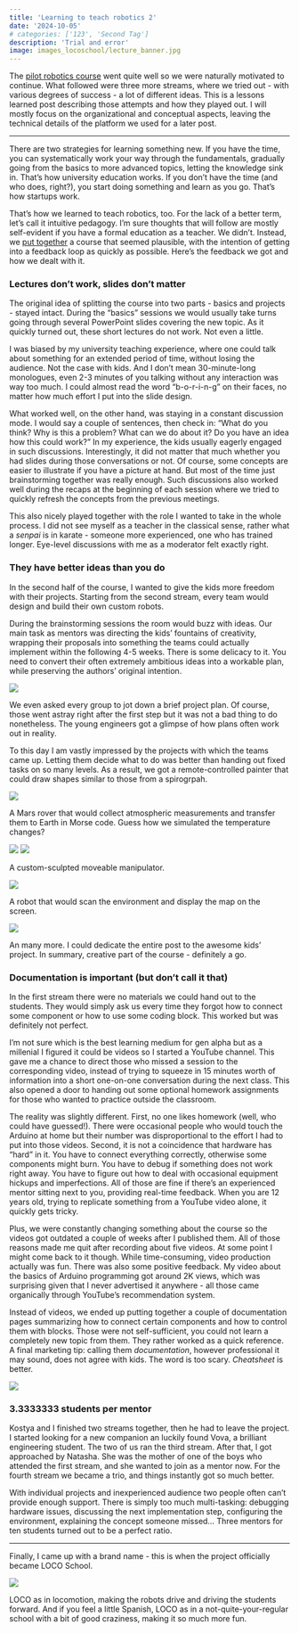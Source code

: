 ```yaml
---
title: 'Learning to teach robotics 2'
date: '2024-10-05'
# categories: ['123', 'Second Tag']
description: 'Trial and error'
image: images_locoschool/lecture_banner.jpg
---
```


The [pilot robotics course](https://tatarchm.github.io/blog/2024_06_14_learning_to_teach_robotics.html) went quite well so we were naturally motivated to continue. What followed were three more streams, where we tried out - with various degrees of success - a lot of different ideas. This is a lessons learned post describing those attempts and how they played out. I will mostly focus on the organizational and conceptual aspects, leaving the technical details of the platform we used for a later post.

***

There are two strategies for learning something new. If you have the time, you can systematically work your way through the fundamentals, gradually going from the basics to more advanced topics, letting the knowledge sink in. That's how university education works. If you don't have the time (and who does, right?), you start doing something and learn as you go. That's how startups work.

That's how we learned to teach robotics, too. For the lack of a better term, let's call it intuitive pedagogy. I'm sure thoughts that will follow are mostly self-evident if you have a formal education as a teacher. We didn't. Instead, we [put together](https://tatarchm.github.io/blog/2024_06_14_learning_to_teach_robotics.html) a course that seemed plausible, with the intention of getting into a feedback loop as quickly as possible. Here's the feedback we got and how we dealt with it.

### Lectures don't work, slides don't matter

The original idea of splitting the course into two parts - basics and projects - stayed intact. During the "basics" sessions we would usually take turns going through several PowerPoint slides covering the new topic. As it quickly turned out, these short lectures do not work. Not even a little.

I was biased by my university teaching experience, where one could talk about something for an extended period of time, without losing the audience. Not the case with kids. And I don't mean 30-minute-long monologues, even 2-3 minutes of you talking without any interaction was way too much. I could almost read the word "b-o-r-i-n-g" on their faces, no matter how much effort I put into the slide design.

What worked well, on the other hand, was staying in a constant discussion mode. I would say a couple of sentences, then check in: "What do you think? Why is this a problem? What can we do about it? Do you have an idea how this could work?" In my experience, the kids usually eagerly engaged in such discussions. Interestingly, it did not matter that much whether you had slides during those conversations or not. Of course, some concepts are easier to illustrate if you have a picture at hand. But most of the time just brainstorming together was really enough. Such discussions also worked well during the recaps at the beginning of each session where we tried to quickly refresh the concepts from the previous meetings.

This also nicely played together with the role I wanted to take in the whole process. I did not see myself as a teacher in the classical sense, rather what a *senpai* is in karate - someone more experienced, one who has trained longer. Eye-level discussions with me as a moderator felt exactly right.

### They have better ideas than you do

In the second half of the course, I wanted to give the kids more freedom with their projects. Starting from the second stream, every team would design and build their own custom robots.

During the brainstorming sessions the room would buzz with ideas. Our main task as mentors was directing the kids' fountains of creativity, wrapping their proposals into something the teams could actually implement within the following 4-5 weeks. There is some delicacy to it. You need to convert their often extremely ambitious ideas into a workable plan, while preserving the authors' original intention.

![](images_locoschool/locoschoolcomics.png)

We even asked every group to jot down a brief project plan. Of course, those went astray right after the first step but it was not a bad thing to do nonetheless. The young engineers got a glimpse of how plans often work out in reality.

To this day I am vastly impressed by the projects with which the teams came up. Letting them decide what to do was better than handing out fixed tasks on so many levels. As a result, we got a remote-controlled painter that could draw shapes similar to those from a spirogrpah.

![](images_locoschool/painter.png)

A Mars rover that would collect atmospheric measurements and transfer them to Earth in Morse code. Guess how we simulated the temperature changes?

![](images_locoschool/mars_rover.png)
![](images_locoschool/hair_dryer.png)

A custom-sculpted moveable manipulator.

![](images_locoschool/manipulator.png)

A robot that would scan the environment and display the map on the screen.

![](images_locoschool/mapper.png)

An many more. I could dedicate the entire post to the awesome kids' project. In summary, creative part of the course - definitely a go.

### Documentation is important (but don't call it that)

In the first stream there were no materials we could hand out to the students. They would simply ask us every time they forgot how to connect some component or how to use some coding block. This worked but was definitely not perfect.

I'm not sure which is the best learning medium for gen alpha but as a millenial I figured it could be videos so I started a YouTube channel. This gave me a chance to direct those who missed a session to the corresponding video, instead of trying to squeeze in 15 minutes worth of information into a short one-on-one conversation during the next class. This also opened a door to handing out some optional homework assignments for those who wanted to practice outside the classroom.

The reality was slightly different. First, no one likes homework (well, who could have guessed!). There were occasional people who would touch the Arduino at home but their number was disproportional to the effort I had to put into those videos. Second, it is not a coincidence that hardware has "hard" in it. You have to connect everything correctly, otherwise some components might burn. You have to debug if something does not work right away. You have to figure out how to deal with occasional equipment hickups and imperfections. All of those are fine if there's an experienced mentor sitting next to you, providing real-time feedback. When you are 12 years old, trying to replicate something from a YouTube video alone, it quickly gets tricky.

Plus, we were constantly changing something about the course so the videos got outdated a couple of weeks after I published them. All of those reasons made me quit after recording about five videos. At some point I might come back to it though. While time-consuming, video production actually was fun. There was also some positive feedback. My video about the basics of Arduino programming got around 2K views, which was surprising given that I never advertised it anywhere - all those came organically through YouTube's recommendation system.

Instead of videos, we ended up putting together a couple of documentation pages summarizing how to connect certain components and how to control them with blocks. Those were not self-sufficient, you could not learn a completely new topic from them. They rather worked as a quick reference. A final marketing tip: calling them *documentation*, however professional it may sound, does not agree with kids. The word is too scary. *Cheatsheet* is better.

![](images_locoschool/documentation.png)

### 3.3333333 students per mentor

Kostya and I finished two streams together, then he had to leave the project. I started looking for a new companion an luckily found Vova, a brilliant engineering student. The two of us ran the third stream. After that, I got approached by Natasha. She was the mother of one of the boys who attended the first stream, and she wanted to join as a mentor now. For the fourth stream we became a trio, and things instantly got so much better.

With individual projects and inexperienced audience two people often can't provide enough support. There is simply too much multi-tasking: debugging hardware issues, discussing the next implementation step, configuring the environment, explaining the concept someone missed... Three mentors for ten students turned out to be a perfect ratio.

***

Finally, I came up with a brand name - this is when the project officially became LOCO School.

![](images_locoschool/logo_center.jpg)

LOCO as in locomotion, making the robots drive and driving the students forward. And if you feel a little Spanish, LOCO as in a not-quite-your-regular school with a bit of good craziness, making it so much more fun.